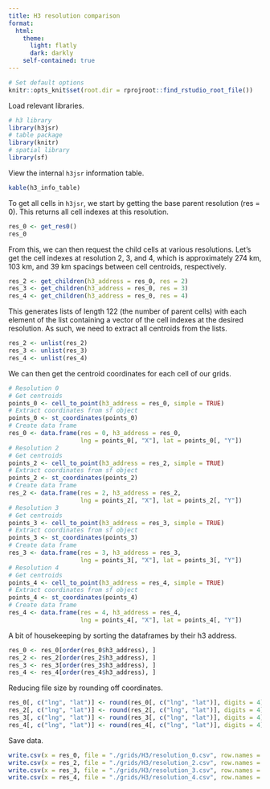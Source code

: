 ```yaml
---
title: H3 resolution comparison
format: 
  html:
    theme:
      light: flatly
      dark: darkly
    self-contained: true
---
```


```r
# Set default options
knitr::opts_knit$set(root.dir = rprojroot::find_rstudio_root_file())
```

Load relevant libraries.

```r
# h3 library
library(h3jsr)
# table package
library(knitr)
# spatial library
library(sf)
```

View the internal `h3jsr` information table.

```r
kable(h3_info_table)
```

To get all cells in `h3jsr`, we start by getting the base parent resolution (res = 0). This returns all cell indexes at this resolution.

```r
res_0 <- get_res0()
res_0
```

From this, we can then request the child cells at various resolutions. Let's get the cell indexes at resolution 2, 3, and 4, which is approximately 274 km, 103 km, and 39 km spacings between cell centroids, respectively.

```r
res_2 <- get_children(h3_address = res_0, res = 2)
res_3 <- get_children(h3_address = res_0, res = 3)
res_4 <- get_children(h3_address = res_0, res = 4)
```

This generates lists of length 122 (the number of parent cells) with each element of the list containing a vector of the cell indexes at the desired resolution. As such, we need to extract all centroids from the lists.

```r
res_2 <- unlist(res_2)
res_3 <- unlist(res_3)
res_4 <- unlist(res_4)
```

We can then get the centroid coordinates for each cell of our grids.

```r
# Resolution 0
# Get centroids
points_0 <- cell_to_point(h3_address = res_0, simple = TRUE)
# Extract coordinates from sf object
points_0 <- st_coordinates(points_0)
# Create data frame
res_0 <- data.frame(res = 0, h3_address = res_0,
                    lng = points_0[, "X"], lat = points_0[, "Y"])
# Resolution 2
# Get centroids
points_2 <- cell_to_point(h3_address = res_2, simple = TRUE)
# Extract coordinates from sf object
points_2 <- st_coordinates(points_2)
# Create data frame
res_2 <- data.frame(res = 2, h3_address = res_2,
                    lng = points_2[, "X"], lat = points_2[, "Y"])
# Resolution 3
# Get centroids
points_3 <- cell_to_point(h3_address = res_3, simple = TRUE)
# Extract coordinates from sf object
points_3 <- st_coordinates(points_3)
# Create data frame
res_3 <- data.frame(res = 3, h3_address = res_3,
                    lng = points_3[, "X"], lat = points_3[, "Y"])
# Resolution 4
# Get centroids
points_4 <- cell_to_point(h3_address = res_4, simple = TRUE)
# Extract coordinates from sf object
points_4 <- st_coordinates(points_4)
# Create data frame
res_4 <- data.frame(res = 4, h3_address = res_4,
                    lng = points_4[, "X"], lat = points_4[, "Y"])
```

A bit of housekeeping by sorting the dataframes by their h3 address.

```r
res_0 <- res_0[order(res_0$h3_address), ]
res_2 <- res_2[order(res_2$h3_address), ]
res_3 <- res_3[order(res_3$h3_address), ]
res_4 <- res_4[order(res_4$h3_address), ]
```

Reducing file size by rounding off coordinates.

```r
res_0[, c("lng", "lat")] <- round(res_0[, c("lng", "lat")], digits = 4)
res_2[, c("lng", "lat")] <- round(res_2[, c("lng", "lat")], digits = 4)
res_3[, c("lng", "lat")] <- round(res_3[, c("lng", "lat")], digits = 4)
res_4[, c("lng", "lat")] <- round(res_4[, c("lng", "lat")], digits = 4)
```

Save data.

```r
write.csv(x = res_0, file = "./grids/H3/resolution_0.csv", row.names = FALSE)
write.csv(x = res_2, file = "./grids/H3/resolution_2.csv", row.names = FALSE)
write.csv(x = res_3, file = "./grids/H3/resolution_3.csv", row.names = FALSE)
write.csv(x = res_4, file = "./grids/H3/resolution_4.csv", row.names = FALSE)
```